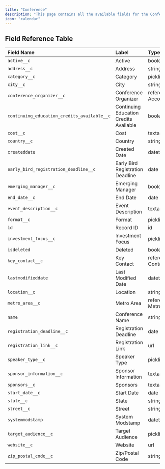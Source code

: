 ```yaml
---
title: "Conference"
description: "This page contains all the available fields for the Conference object in the Dakota system."
icon: "calendar"
---
```


## Field Reference Table

| Field Name | Label | Type | Length |
|:-----------|:------|:-----|:-------|
| `active__c` | Active | boolean | 0 |
| `address__c` | Address | string | 1300 |
| `category__c` | Category | picklist | 255 |
| `city__c` | City | string | 40 |
| `conference_organizer__c` | Conference Organizer | reference to: Account | 18 |
| `continuing_education_credits_available__c` | Continuing Education Credits Available | boolean | 0 |
| `cost__c` | Cost | textarea | 255 |
| `country__c` | Country | string | 40 |
| `createddate` | Created Date | datetime | 0 |
| `early_bird_registration_deadline__c` | Early Bird Registration Deadline | date | 0 |
| `emerging_manager__c` | Emerging Manager | boolean | 0 |
| `end_date__c` | End Date | date | 0 |
| `event_description__c` | Event Description | textarea | 32768 |
| `format__c` | Format | picklist | 255 |
| `id` | Record ID | id | 18 |
| `investment_focus__c` | Investment Focus | picklist | 255 |
| `isdeleted` | Deleted | boolean | 0 |
| `key_contact__c` | Key Contact | reference to: Contact | 18 |
| `lastmodifieddate` | Last Modified Date | datetime | 0 |
| `location__c` | Location | string | 255 |
| `metro_area__c` | Metro Area | reference to: Metro_Area__c | 18 |
| `name` | Conference Name | string | 80 |
| `registration_deadline__c` | Registration Deadline | date | 0 |
| `registration_link__c` | Registration Link | url | 255 |
| `speaker_type__c` | Speaker Type | picklist | 255 |
| `sponsor_information__c` | Sponsor Information | textarea | 32768 |
| `sponsors__c` | Sponsors | textarea | 32768 |
| `start_date__c` | Start Date | date | 0 |
| `state__c` | State | string | 40 |
| `street__c` | Street | string | 255 |
| `systemmodstamp` | System Modstamp | datetime | 0 |
| `target_audience__c` | Target Audience | picklist | 255 |
| `website__c` | Website | url | 255 |
| `zip_postal_code__c` | Zip/Postal Code | string | 10 | 
